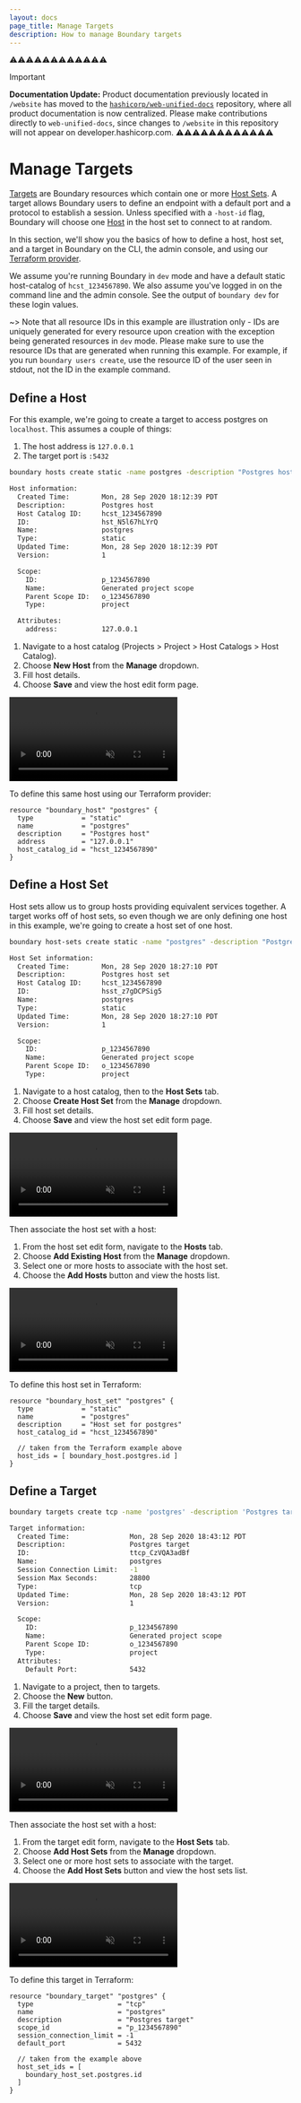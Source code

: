 ```yaml
---
layout: docs
page_title: Manage Targets
description: How to manage Boundary targets
---
```


⚠️⚠️⚠️⚠️⚠️⚠️⚠️⚠️⚠️⚠️⚠️⚠️
> [!IMPORTANT]  
> **Documentation Update:** Product documentation previously located in `/website` has moved to the [`hashicorp/web-unified-docs`](https://github.com/hashicorp/web-unified-docs) repository, where all product documentation is now centralized. Please make contributions directly to `web-unified-docs`, since changes to `/website` in this repository will not appear on developer.hashicorp.com.
⚠️⚠️⚠️⚠️⚠️⚠️⚠️⚠️⚠️⚠️⚠️⚠️

# Manage Targets

[Targets](/boundary/docs/domain-model/targets) are Boundary resources which contain one or more [Host Sets](/boundary/docs/domain-model/host-sets). A target allows Boundary users to define an endpoint with a default port and a protocol to establish a session. Unless specified with a `-host-id` flag, Boundary will choose one [Host](/boundary/docs/domain-model/hosts) in the host set to connect to at random.

In this section, we'll show you the basics of how to define a host, host set, and a target in Boundary on the CLI, the admin console, and using our [Terraform provider](https://github.com/hashicorp/terraform-provider-boundary).

We assume you're running Boundary in `dev` mode and have a default static host-catalog of `hcst_1234567890`. We also assume you've logged in on the command line and the admin console. See the output of `boundary dev` for these login values.

~> Note that all resource IDs in this example are illustration only - IDs are uniquely generated for every resource upon creation with the exception being
generated resources in `dev` mode. Please make sure to use the resource IDs that are generated when running this example. For example, if you run
`boundary users create`, use the resource ID of the user seen in stdout, not the ID in the example command.

## Define a Host

For this example, we're going to create a target to access postgres on `localhost`. This assumes a couple of things:

1. The host address is `127.0.0.1`
2. The target port is `:5432`

<Tabs>
<Tab heading="CLI">

```bash
boundary hosts create static -name postgres -description "Postgres host" -address "127.0.0.1" -host-catalog-id "hcst_1234567890"

Host information:
  Created Time:        Mon, 28 Sep 2020 18:12:39 PDT
  Description:         Postgres host
  Host Catalog ID:     hcst_1234567890
  ID:                  hst_N5l67hLYrQ
  Name:                postgres
  Type:                static
  Updated Time:        Mon, 28 Sep 2020 18:12:39 PDT
  Version:             1

  Scope:
    ID:                p_1234567890
    Name:              Generated project scope
    Parent Scope ID:   o_1234567890
    Type:              project

  Attributes:
    address:           127.0.0.1
```

</Tab>
<Tab heading="Admin Console">

1. Navigate to a host catalog (Projects > Project > Host Catalogs > Host Catalog).
1. Choose **New Host** from the **Manage** dropdown.
1. Fill host details.
1. Choose **Save** and view the host edit form page.

<video muted playsInline autoPlay loop class="boundary-clickthrough-video">
  <source
    type="video/mp4"
    src="https://www.datocms-assets.com/2885/1602267180-boundary-clickthrough-manage-targets-create-host.mp4"
  />
</video>

</Tab>
<Tab heading="Terraform">

To define this same host using our Terraform provider:

```hcl
resource "boundary_host" "postgres" {
  type            = "static"
  name            = "postgres"
  description     = "Postgres host"
  address         = "127.0.0.1"
  host_catalog_id = "hcst_1234567890"
}
```

</Tab>
</Tabs>

## Define a Host Set

Host sets allow us to group hosts providing equivalent services together. A target works off of host sets, so even though we are only defining one host in this example, we're going to create a host set of one host.

<Tabs>
<Tab heading="CLI">

```bash
boundary host-sets create static -name "postgres" -description "Postgres host set" -host-catalog-id hcst_1234567890

Host Set information:
  Created Time:        Mon, 28 Sep 2020 18:27:10 PDT
  Description:         Postgres host set
  Host Catalog ID:     hcst_1234567890
  ID:                  hsst_z7gDCPSig5
  Name:                postgres
  Type:                static
  Updated Time:        Mon, 28 Sep 2020 18:27:10 PDT
  Version:             1

  Scope:
    ID:                p_1234567890
    Name:              Generated project scope
    Parent Scope ID:   o_1234567890
    Type:              project
```

</Tab>
<Tab heading="Admin Console">

1. Navigate to a host catalog, then to the **Host Sets** tab.
1. Choose **Create Host Set** from the **Manage** dropdown.
1. Fill host set details.
1. Choose **Save** and view the host set edit form page.

<video muted playsInline autoPlay loop class="boundary-clickthrough-video">
  <source
    type="video/mp4"
    src="https://www.datocms-assets.com/2885/1603385847-boundary-clickthrough-manage-targets-create-host-set-v0-1-1.mp4"
  />
</video>

Then associate the host set with a host:

1. From the host set edit form, navigate to the **Hosts** tab.
1. Choose **Add Existing Host** from the **Manage** dropdown.
1. Select one or more hosts to associate with the host set.
1. Choose the **Add Hosts** button and view the hosts list.

<video muted playsInline autoPlay loop class="boundary-clickthrough-video">
  <source
    type="video/mp4"
    src="https://www.datocms-assets.com/2885/1603385876-boundary-clickthrough-manage-targets-assign-host-to-host-set-v0-1-1.mp4"
  />
</video>

</Tab>
<Tab heading="Terraform">

To define this host set in Terraform:

```hcl
resource "boundary_host_set" "postgres" {
  type            = "static"
  name            = "postgres"
  description     = "Host set for postgres"
  host_catalog_id = "hcst_1234567890"

  // taken from the Terraform example above
  host_ids = [ boundary_host.postgres.id ]
}
```

</Tab>
</Tabs>

## Define a Target

<Tabs>
<Tab heading="CLI">

```bash
boundary targets create tcp -name 'postgres' -description 'Postgres target' -default-port 5432 -scope-id p_1234567890 -session-connection-limit '-1'

Target information:
  Created Time:               Mon, 28 Sep 2020 18:43:12 PDT
  Description:                Postgres target
  ID:                         ttcp_CzVQA3adBf
  Name:                       postgres
  Session Connection Limit:   -1
  Session Max Seconds:        28800
  Type:                       tcp
  Updated Time:               Mon, 28 Sep 2020 18:43:12 PDT
  Version:                    1

  Scope:
    ID:                       p_1234567890
    Name:                     Generated project scope
    Parent Scope ID:          o_1234567890
    Type:                     project
  Attributes:
    Default Port:             5432
```

</Tab>
<Tab heading="Admin Console">

1. Navigate to a project, then to targets.
1. Choose the **New** button.
1. Fill the target details.
1. Choose **Save** and view the host set edit form page.

<video muted playsInline autoPlay loop class="boundary-clickthrough-video">
  <source
    type="video/mp4"
    src="https://www.datocms-assets.com/2885/1602261018-boundary-clickthrough-manage-targets-create-target.mp4"
  />
</video>

Then associate the host set with a host:

1. From the target edit form, navigate to the **Host Sets** tab.
1. Choose **Add Host Sets** from the **Manage** dropdown.
1. Select one or more host sets to associate with the target.
1. Choose the **Add Host Sets** button and view the host sets list.

<video muted playsInline autoPlay loop class="boundary-clickthrough-video">
  <source
    type="video/mp4"
    src="https://www.datocms-assets.com/2885/1602261011-boundary-clickthrough-manage-targets-assign-host-set-to-target.mp4"
  />
</video>

</Tab>
<Tab heading="Terraform">

To define this target in Terraform:

```hcl
resource "boundary_target" "postgres" {
  type                     = "tcp"
  name                     = "postgres"
  description              = "Postgres target"
  scope_id                 = "p_1234567890"
  session_connection_limit = -1
  default_port             = 5432

  // taken from the example above
  host_set_ids = [
    boundary_host_set.postgres.id
  ]
}
```

</Tab>
</Tabs>
